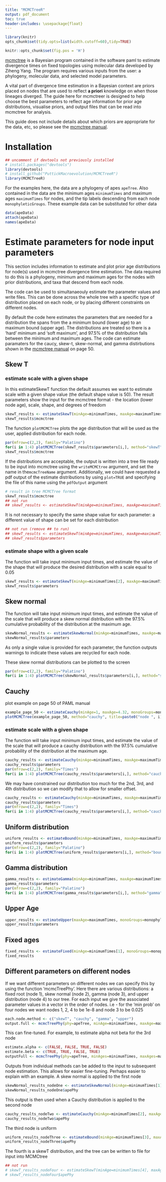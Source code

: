 ```yaml
---
title: "MCMCTreeR"
output: pdf_document
toc: true
header-includes: \usepackage{float}
---
```


```r
library(knitr)
opts_chunk$set(tidy.opts=list(width.cutoff=60),tidy=TRUE)
```

```r
knitr::opts_chunk$set(fig.pos = 'H')
```


[mcmctree](http://abacus.gene.ucl.ac.uk/software/paml.html) is a Bayesian program contained in the software paml to estimate divergence times on fixed topologies using molecular data developed by Ziheng Yang. The program requires various inputs from the user: a phylogeny, molecular data, and selected model parameters. 

A vital part of divergence time estimation in a Bayesian context are priors placed on nodes that are used to reflect **a priori** knowledge on when those lineages diverged. The guide here for mcmctreer is designed to help choose the best parameters to reflect age information for prior age distributions, visualise priors, and output files that can be read into mcmctree for analysis. 

This guide does not include details about which priors are appropriate for the data, etc, so please see the [mcmctree manual](http://abacus.gene.ucl.ac.uk/software/pamlDOC.pdf). 

# Installation


```r
## uncomment if devtools not previously installed
# install.packages("devtools")
library(devtools)
# install_github("PuttickMacroevolution/MCMCTreeR")
library(MCMCTreeR)

```

For the examples here, the data are a phylogeny of apes ``apeTree``. Also contained in the data are the minimum ages ``minimumTimes`` and maximum ages ``maximumTimes`` for nodes, and the tip labels descending from each node ``monophyleticGroups``. These example data can be substituted for other data

```r
data(apeData)
attach(apeData)
names(apeData)
```


# Estimate parameters for node input parameters

This section includes information to estimate and plot prior age distributions for node(s) used in mcmctree divergence time estimation. The data required to do this is a phylogeny, minimum and maximum ages for the nodes with prior distributions, and taxa that descend from each node.

The code can be used to simultanaeouly estimate the parameter values and write files. This can be done across the whole tree with a specific type of distribution placed on each node, or by placing different constraints on different nodes.

By default the code here estimates the parameters that are needed for a distribution the spans from the a minimum bound (lower age) to an maximum bound (upper age). The distributions are treated so there is a 'hard' minimum and 'soft maximum', and 97.5% of the distribution falls between the minimum and maximum ages. The code can estimate paramaters for the caucy, skew-t, skew-normal, and gamma distirbutions shown in the [mcmctree manual](http://abacus.gene.ucl.ac.uk/software/pamlDOC.pdf) on page 50. 

## Skew T

###	 estimate scale with a given shape

In this estimateSkewT function the default assumes we want to estimate scale with a given shape value (the default shape value is 50). The result parameters show the input for the mcmctree format - the location (lower node age), scale, shape, and degrees of freedom

```r
skewT_results <- estimateSkewT(minAge=minimumTimes, maxAge=maximumTimes, monoGroups=monophyleticGroups, phy=apeTree, plot=FALSE)
skewT_results$mcmctree
```

The function ``plotMCMCTree`` plots the age distribution that will be used as the user, applied distribution for each node.

```r
par(mfrow=c(2,2), family="Palatino")
for(i in 1:4) plotMCMCTree(skewT_results$parameters[i,], method="skewT", title=paste0("node ", i), upperTime=max(maximumTimes))
skewT_results$mcmctree
```

If the distributions are acceptable, the output is written into a tree file ready to be input into mcmctree using the ``writeMCMCtree`` argument, and set the name in the``mcmcTreeName`` argument. Additionally, we could have requested a pdf output of the estimate distributions by using ``plot=TRUE`` and specifying the file of this name using the ``pdfOutput`` argument

```r
# result in tree MCMCTree format
skewT_results$mcmctree
## not run
## skewT_results <- estimateSkewT(minAge=minimumTimes, maxAge=maximumTimes, monoGroups=monophyleticGroups, phy=apeTree, plot=FALSE, pdfOutput="skewTPlot.pdf", writeMCMCTree=TRUE, mcmcTreeName="skewTInput.tre")
```

It is not necessary to specify the same shape value for each parameter: a different value of shape can be set for each distribution

```r
## not run (remove ## to run)
## skewT_results <- estimateSkewT(minAge=minimumTimes, maxAge=maximumTimes, monoGroups=monophyleticGroups, shape=c(9, 10, 8, 10), phy=apeTree, plot=TRUE, pdfOutput="skewTPlot.pdf", writeMCMCTree=TRUE, mcmcTreeName="skewTInput.tre")
## skewT_results$parameters
```

### estimate shape with a given scale

The function will take input minimum input times, and estimate the value of the shape that will produce the desired distribution with a scale equal to 0.05

```r
skewT_results <- estimateSkewT(minAge=minimumTimes[2], maxAge=maximumTimes[2], monoGroups=monophyleticGroups, scale=0.05, estimateShape=TRUE, estimateScale=FALSE, phy=apeTree, plot=FALSE, writeMCMCTree=FALSE)
skewT_results$parameters
```

##	 Skew normal

The function will take input minimum input times, and estimate the value of the scale that will produce a skew normal distribution with the 97.5% cumulative probability of the distribution at the maximum age.

```r
skewNormal_results <- estimateSkewNormal(minAge=minimumTimes, maxAge=maximumTimes, monoGroups=monophyleticGroups, addMode=0.05, phy=apeTree, plot=FALSE)
skewNormal_results$parameters
```

As only a single value is provided for each parameter, the function outputs warnings to indicate these values are recycled for each node. 

These skew normal distributions can be plotted to the screen

```r
par(mfrow=c(2,2), family="Palatino")
for(i in 1:4) plotMCMCTree(skewNormal_results$parameters[i,], method="skewNormal", title=paste0("node ", i), upperTime=max(maximumTimes))
```

##	Cauchy

plot example on page 50 of PAML manual

```r
example_page_50 <- estimateCauchy(minAge=1, maxAge=4.32, monoGroups=monophyleticGroups[[1]],   phy=apeTree,  offset=0.5, minProb=0.025, plot=FALSE)[[1]]
plotMCMCTree(example_page_50, method="cauchy", title=paste0("node ", i), upperTime=max(maximumTimes))
```

### estimate scale with a given shape 

The function will take input minimum input times, and estimate the value of the scale that will produce a cauchy distribution with the 97.5% cumulative probability of the distribution at the maximum age.

```r
cauchy_results <- estimateCauchy(minAge=minimumTimes, maxAge=maximumTimes, monoGroups=monophyleticGroups,  offset=0.5, phy=apeTree, plot=FALSE)
cauchy_results$parameters
par(mfrow=c(2,2), family="Times")
for(i in 1:4) plotMCMCTree(cauchy_results$parameters[i,], method="cauchy", title=paste0("node ", i), upperTime=max(maximumTimes))
```

We may have constrained our distribution too much for the 2nd, 3rd, and 4th distribution so we can modify that to allow for smaller offset.

```r
cauchy_results <- estimateCauchy(minAge=minimumTimes, maxAge=maximumTimes, monoGroups=monophyleticGroups,  offset=c(0.5, 0.1, 0.1, 0.05), phy=apeTree, plot=FALSE)
cauchy_results$parameters
par(mfrow=c(2,2), family="Times")
for(i in 1:4) plotMCMCTree(cauchy_results$parameters[i,], method="cauchy", title=paste0("node ", i), upperTime=maximumTimes[i])
```

## Uniform distribution

```r
uniform_results <- estimateBound(minAge=minimumTimes, maxAge=maximumTimes, monoGroups=monophyleticGroups, phy=apeTree, plot=FALSE)
uniform_results$parameters
par(mfrow=c(2,2), family="Palatino")
for(i in 1:4) plotMCMCTree(uniform_results$parameters[i,], method="bound", title=paste0("node ", i), upperTime=maximumTimes[i]+1)
```

##	 Gamma distribution

```r
gamma_results <- estimateGamma(minAge=minimumTimes, maxAge=maximumTimes, monoGroups=monophyleticGroups, alpha=188, beta=2690, offset=0.1, phy=apeTree, plot=FALSE)
gamma_results$parameters
par(mfrow=c(2,2), family="Palatino")
for(i in 1:4) plotMCMCTree(gamma_results$parameters[i,], method="gamma", title=paste0("node ", i), upperTime=maximumTimes[i])
```

##	 Upper Age

```r
upper_results <- estimateUpper(maxAge=maximumTimes, monoGroups=monophyleticGroups, rightTail=0.025, phy=apeTree)
upper_results$parameters
```

##	Fixed ages

```r
fixed_results <- estimateFixed(minAge=minimumTimes[1], monoGroups=monophyleticGroups[[1]], phy=apeTree)
fixed_results 
```


##	 Different parameters on different nodes

If we want different parameters on different nodes we can specify this by using the function 'mcmcTreePhy'. Here there are various distributions: a fixed root (node 1), skew normal (node 2), gamma (node 3), and upper distribution (node 4) to our tree. For each input we give the associated parameter values in a vector in the order of nodes. i.e - for the 'min prob' on four nodes we want nodes 1, 2, 4 to be 1e-8 and  node 3 to be 0.025

```r
each.node.method <- c("skewT", "cauchy", "gamma", "upper")
output.full <- mcmcTreePhy(phy=apeTree, minAge=minimumTimes, maxAge=maximumTimes, monoGroups=monophyleticGroups, method=each.node.method, writeMCMCTree = FALSE)
```

This can fine-tuned. For example, to estimate alpha not beta for the 3rd node

```r
estimate.alpha <- c(FALSE, FALSE, TRUE, FALSE)
estimate.beta <- c(TRUE, TRUE, FALSE, TRUE)
outputFull <- mcmcTreePhy(phy=apeTree, minAges=minimumTimes, maxAges=maximumTimes, monoGroups=monophyleticGroups, method=each.node.method, estimateAlpha=estimate.alpha, estimateBeta=estimate.beta, alphaInput=188, betaInput=100, writeMCMCTree = FALSE)
```

Outputs from individual methods can be added to the input to subsequent node estimation. This allows for easier fine-tuning. Perhaps easier to explain with an example. A skew normal is applied to the first node

```r
skewNormal_results_nodeOne <- estimateSkewNormal(minAge=minimumTimes[1], maxAge=maximumTimes[1], monoGroups=monophyleticGroups[[1]], addMode=0.05, phy=apeTree, plot=FALSE, writeMCMCTree = FALSE)
skewNormal_results_nodeOne$apePhy
```

This output is then used when a Cauchy distribution is applied to the second node

```r
cauchy_results_nodeTwo <- estimateCauchy(minAge=minimumTimes[2], maxAge=maximumTimes[2], monoGroups=monophyleticGroups[[2]],  offset=0.5, phy=skewNormal_results_nodeOne$apePhy, plot=FALSE, writeMCMCTree = FALSE)
cauchy_results_nodeTwo$apePhy
```

The third node is uniform

```r
uniform_results_nodeThree <- estimateBound(minAge=minimumTimes[3], maxAge=maximumTimes[3], monoGroups=monophyleticGroups[[3]], phy=cauchy_results_nodeTwo$apePhy, plot=FALSE, writeMCMCTree = FALSE)
uniform_results_nodeThree$apePhy
```

The fourth is a skewT distribution, and the tree can be written to file for input into MCMCtree

```r
## not run
# skewT_results_nodeFour <- estimateSkewT(minAge=minimumTimes[4], maxAge=maximumTimes[4], monoGroups=monophyleticGroups[[4]], scale=0.5, phy=cauchy_results_nodeTwo$apePhy, plot=FALSE, writeMCMCTree = TRUE)
# skewT_results_nodeFour$apePhy
```
